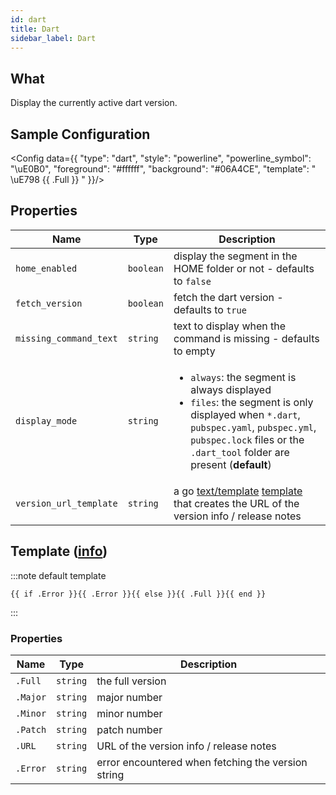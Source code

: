 ```yaml
---
id: dart
title: Dart
sidebar_label: Dart
---
```


## What

Display the currently active dart version.

## Sample Configuration


<Config data={{
  "type": "dart",
  "style": "powerline",
  "powerline_symbol": "\uE0B0",
  "foreground": "#ffffff",
  "background": "#06A4CE",
  "template": " \uE798 {{ .Full }} "
}}/>

## Properties

| Name                   | Type      | Description                                                                                                                                                                                                                        |
| ---------------------- | --------- | ---------------------------------------------------------------------------------------------------------------------------------------------------------------------------------------------------------------------------------- |
| `home_enabled`         | `boolean` | display the segment in the HOME folder or not - defaults to `false`                                                                                                                                                                |
| `fetch_version`        | `boolean` | fetch the dart version - defaults to `true`                                                                                                                                                                                        |
| `missing_command_text` | `string`  | text to display when the command is missing - defaults to empty                                                                                                                                                                    |
| `display_mode`         | `string`  | <ul><li>`always`: the segment is always displayed</li><li>`files`: the segment is only displayed when `*.dart`, `pubspec.yaml`, `pubspec.yml`, `pubspec.lock` files or the `.dart_tool` folder are present (**default**)</li></ul> |
| `version_url_template` | `string`  | a go [text/template][go-text-template] [template][templates] that creates the URL of the version info / release notes                                                                                                              |

## Template ([info][templates])

:::note default template

```template
{{ if .Error }}{{ .Error }}{{ else }}{{ .Full }}{{ end }}
```

:::

### Properties

| Name     | Type     | Description                                        |
| -------- | -------- | -------------------------------------------------- |
| `.Full`  | `string` | the full version                                   |
| `.Major` | `string` | major number                                       |
| `.Minor` | `string` | minor number                                       |
| `.Patch` | `string` | patch number                                       |
| `.URL`   | `string` | URL of the version info / release notes            |
| `.Error` | `string` | error encountered when fetching the version string |

[go-text-template]: https://golang.org/pkg/text/template/
[templates]: /docs/configuration/templates
